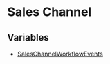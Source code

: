 
# Sales Channel

## Variables

- [SalesChannelWorkflowEvents](../Sales_Channel/variables/utils.Sales_Channel.SalesChannelWorkflowEvents/page.mdx)
